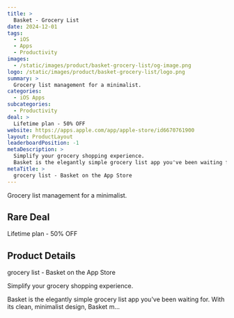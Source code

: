 ```yaml
---
title: >
  Basket - Grocery List
date: 2024-12-01
tags:
  - iOS
  - Apps
  - Productivity
images:
  - /static/images/product/basket-grocery-list/og-image.png
logo: /static/images/product/basket-grocery-list/logo.png
summary: >
  Grocery list management for a minimalist.
categories:
  - iOS Apps
subcategories:
  - Productivity
deal: >
  Lifetime plan - 50% OFF
website: https://apps.apple.com/app/apple-store/id6670761900
layout: ProductLayout
leaderboardPosition: -1
metaDescription: >
  Simplify your grocery shopping experience.
  Basket is the elegantly simple grocery list app you've been waiting for. With its clean, minimalist design, Basket m…
metaTitle: >
  ‎grocery list - Basket on the App Store
---
```

Grocery list management for a minimalist.

## Rare Deal

Lifetime plan - 50% OFF

## Product Details

‎grocery list - Basket on the App Store

Simplify your grocery shopping experience.

Basket is the elegantly simple grocery list app you've been waiting for. With its clean, minimalist design, Basket m…
